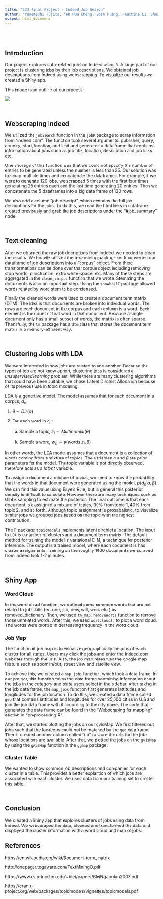 ---
title: "523 Final Project - Indeed Job Search"
author: "Yumemechi Fujita, Yen Hua Cheng, Eden Huang, Faustine Li, Shoaji Li"
output: html_document
---

<br><br>

## Introduction

Our project explores data-related jobs on Indeed using `R`. A large part of our project is clustering jobs by their job descriptions. We obtained job descriptions from Indeed using webscrapping. To visualize our results we created a Shiny app.

This image is an outline of our process:

![](flow.png)

<br>

## Webscraping Indeed

We utilized the `jobSearch` function in the `jobR` package to scrap information from "indeed.com". The function took several arguments: publisher, query, country, start, location, and limit and generated a data frame that contains information about jobs such as job title, location, description and job links etc. 

One shorage of this function was that we could not specify the number of entries to be generated unless the number is less than 25. Our solution was to scrap multiple times and concatenate the dataframes. For example, if we were to generate 120 jobs, we scrapped 5 times with the first four times generating 25 entries each and the last time generating 20 entries. Then we concatenate the 5 dataframes into a big data frame of 120 rows.

We also add a column "job.descript", which contains the full job descriptions for the jobs. To do this, we read the html links in dataframe created previously and grab the job descriptions under the "#job_summary" node.

<br>

## Text cleaning

After we obtained the raw job decriptions from Indeed, we needed to clean the results. We heavily utilized the text-mining package `tm`. It converted our dataframe of job descriptions into a "corpus" object. From there transformations can be done over that corpus object including removing stop words, punctuation, extra white-space, etc. Many of these steps are aggregated in the `clean_corpus` function that we wrote. Stemming the documents is also an important step. Using the `snowballC` package allowed words related by word stem to be condensed.

Finally the cleaned words were used to create a document term matrix (DTM). The idea is that documents are broken into individual words. The rows are each document in the corpus and each column is a word. Each element is the count of that word in that document. Because a single document only has a small subset of words, the matrix is often sparse. Thankfully, the `tm` package has a `dtm` class that stores the document term matrix in a memory-efficient way. 

<br>

## Clustering Jobs with LDA

We were interested in how jobs are related to one another. Because the types of job are not know apriori, clustering jobs is considered a *unsupervised learning* problem. While there are many clustering algorithms that could have been suitable, we chose Latent Dirchlet Allocation because of its previous use in topic modeling. 

LDA is a genertive model. The model assumes that for each document in a corpus, $d_n$.

1. $\theta \sim Dir(\alpha)$

2. For each word in $d_n$:
  
    a. Sample a topic, $z_i \sim Multinomial(\theta)$
  
    b. Sample a word, $w_n \sim p(words|z_i, \beta)$

In other words, the LDA model assumes that a document is a collection of words coming from a mixture of topics. The variables $\alpha$ and $\beta$ are prior parameters for the model. The topic variable is not directly observed, therefore acts as a *latent* variable. 

To assign a document a mixture of topics, we need to know the probability that the words in that document were generated using the model, $p(d_n |\alpha, \beta)$. We can find this value using Baye's Rule, but in general this posterior density is difficult to calculate. However there are many techniques such as Gibbs sampling to estimate the posterior. The final outcome is that each document is a assigned a mixture of topics, 30% from topic 1, 40% from topic 2, and so forth. Although topic assignment is probabalistic, to visualize similar jobs we grouped jobs based on the topic with the highest contribution. 

The R package `topicmodels` implements latent dirchlet allocation. The input to `LDA` is a number of clusters and a document term matrix. The default method for training the model is variational E-M, a technique for posterior inference. The output is a trained model, where each document is has cluster assignments. Training on the roughly 1000 documents we scraped from Indeed took 1-2 minutes. 

<br>

## Shiny App

### Word Cloud

In the word cloud function, we defined some common words that are not related to job skills (ex. one, job, new, will, work etc.) as removed_dictionary. Then, we used `tm_map`, `removeWords` function to remove those unrelated words. After this, we used `wordcloud()` to plot a word cloud. The words were plotted in decreasing frequency in the word cloud. 

### Job Map

The function of job map is to visualize geographically the jobs of each cluster for all states. Users may click the jobs and enter the Indeed.com websites through the urls. Also, the job map researves the google map feature such as zoom in/out, street view and satelite view.

To achieve this, we created a `map_jobs` function, which took a data frame. In our project, this function takes the data frame containing information about the jobs in the *category* and *state* users select in the sidebar. After taking in the job data frame, the `map_jobs` function first generates lattitudes and longitudes for the job location. To do this, we created a data frame called `geo` that contains lattitudes and longitudes for over 25,000 cities in U.S and join the job data frame with it according to the city name. The code that generates the data frame can be found in the "Webscraping for mapping" section in "preprocessing.R".

After that, we started plotting the jobs on our gvisMap. We first filtered out jobs such that the locations could not be matched by the `geo` dataframe. Then it created another column called "tip" to store the urls for the jobs whose locations are available. After that, we plotted the jobs on the `gvisMap` by using the `gvisMap` function in the `ggmap` package.

### Cluster Table 

We wanted to show common job descriptions and companies for each cluster in a table. This provides a better explantion of which jobs are associated with each cluster. We used data from our training set to create this table. 

<br>

## Conclusion

We created a Shiny app that explores clusters of jobs using data from Indeed. We webscraped the data, cleaned and transformed the data and displayed the cluster information with a word cloud and map of jobs. 


## References

https://en.wikipedia.org/wiki/Document-term_matrix

http://onepager.togaware.com/TextMiningO.pdf

https://www.cs.princeton.edu/~blei/papers/BleiNgJordan2003.pdf

https://cran.r-project.org/web/packages/topicmodels/vignettes/topicmodels.pdf


